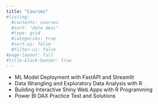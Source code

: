 ```yaml
---
title: "Courses"
#listing:
  #contents: courses
  #sort: "date desc"
  #type: grid
  #categories: true
  #sort-ui: false
  #filter-ui: false
#page-layout: full
#title-block-banner: true
---
```


- ML Model Deployment with FastAPI and Streamlit
- Data Wrangling and Exploratory Data Analysis with R
- Building Interactive Shiny Web Apps with R Programming
- Power BI DAX Practice Test and Solutions
